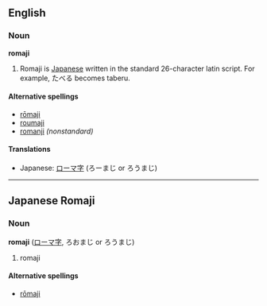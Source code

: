 ==English==
===Noun===
'''romaji'''

#Romaji is [[Japanese]] written in the standard 26-character latin script. For example, &#12383;&#12409;&#12427; becomes taberu.

====Alternative spellings====
*[[rōmaji]]
*[[roumaji]]
*[[romanji]] ''(nonstandard)''

====Translations====
*Japanese: [[ローマ字]] (ろーまじ or ろうまじ)

----

==Japanese Romaji==
===Noun===
'''romaji''' ([[ローマ字]], ろおまじ or ろうまじ)

# romaji

====Alternative spellings====
*[[rōmaji]]